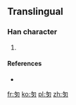 ==Translingual==

===Han character===
{{Han char|rn=20|rad=勹|as=03|sn=5|four=|canj=PNI|ids=⿹勹夕}}

# {{defn|Han|sort=勹03}}

====References====
* {{Han ref|kx=0151.031|hdz=10257.031|uh=5307|ud=21255}}

[[fr:匇]]
[[ko:匇]]
[[pl:匇]]
[[zh:匇]]
